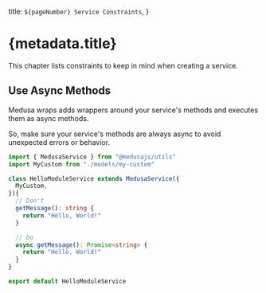   title: `${pageNumber} Service Constraints`,
}

# {metadata.title}

This chapter lists constraints to keep in mind when creating a service.

## Use Async Methods

Medusa wraps adds wrappers around your service's methods and executes them as async methods.

So, make sure your service's methods are always async to avoid unexpected errors or behavior.

```ts highlights={[["8", "", "Method must be async."], ["13", "async", "Correct way of defining the method."]]}
import { MedusaService } from "@medusajs/utils"
import MyCustom from "./models/my-custom"

class HelloModuleService extends MedusaService({
  MyCustom,
}){
  // Don't
  getMessage(): string {
    return "Hello, World!"
  }

  // Do
  async getMessage(): Promise<string> {
    return "Hello, World!"
  }
}

export default HelloModuleService
```
